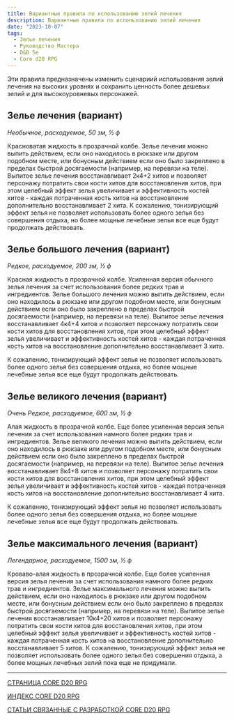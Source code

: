 ```yaml
---
title: Вариантные правила по использованию зелий лечения
description: Вариантные правила по использованию зелий лечения
date: "2023-10-07"
tags:
  - Зелье лечения
  - Руководство Мастера
  - D&D 5e
  - Core d20 RPG
---
```


Эти правила предназначены изменить сценариий использования зелий лечения на высоких уровнях и сохранить ценность более дешевых зелий и для высокоуровневых персонажей.

## Зелье лечения (вариант)

_Необычное, расходуемое, 50 зм, ½ ф_

Красноватая жидкость в прозрачной колбе. Зелье лечения можно выпить действием, если оно находилось в рюкзаке или другом подобном месте, или бонусным действием если оно было закреплено в пределах быстрой досягаемости (например, на перевязи на теле). Выпитое зелье лечения восстанавливает 2к4+2 хитов и позволяет персонажу потратить свои кости хитов для восстановления хитов, при этом целебный эффект зелья увеличивает и эффективность костей хитов - каждая потраченная кость хитов на восстановление дополнительно восстанавливает 2 хита.
К сожалению, тонизирующий эффект зелья не позволяет использовать более одного зелья без совершения отдыха, но более мощные лечебные зелья все еще будут продолжать действовать.

## Зелье большого лечения (вариант)

_Редкое, расходуемое, 200 зм, ½ ф_

Красная жидкость в прозрачной колбе. Усиленная версия обычного зелья лечения за счет использования более редких трав и ингредиентов. Зелье большого лечения можно выпить действием, если оно находилось в рюкзаке или другом подобном месте, или бонусным действием если оно было закреплено в пределах быстрой досягаемости (например, на перевязи на теле). Выпитое зелье лечения восстанавливает 4к4+4 хитов и позволяет персонажу потратить свои кости хитов для восстановления хитов, при этом целебный эффект зелья увеличивает и эффективность костей хитов - каждая потраченная кость хитов на восстановление дополнительно восстанавливает 3 хита.

К сожалению, тонизирующий эффект зелья не позволяет использовать более одного зелья без совершения отдыха, но более мощные лечебные зелья все еще будут продолжать действовать.

## Зелье великого лечения (вариант)

_Очень Редкое, расходуемое, 600 зм, ½ ф_

Алая жидкость в прозрачной колбе. Еще более усиленная версия зелья лечения за счет использования намного более редких трав и ингредиентов. Зелье великого лечения можно выпить действием, если оно находилось в рюкзаке или другом подобном месте, или бонусным действием если оно было закреплено в пределах быстрой досягаемости (например, на перевязи на теле). Выпитое зелье лечения восстанавливает 8к4+8 хитов и позволяет персонажу потратить свои кости хитов для восстановления хитов, при этом целебный эффект зелья увеличивает и эффективность костей хитов - каждая потраченная кость хитов на восстановление дополнительно восстанавливает 4 хита.

К сожалению, тонизирующий эффект зелья не позволяет использовать более одного зелья без совершения отдыха, но более мощные лечебные зелья все еще будут продолжать действовать.

## Зелье максимального лечения (вариант)

_Легендарное, расходуемое, 1500 зм, ½ ф_

Кроваво-алая жидкость в прозрачной колбе. Еще более усиленная версия зелья лечения за счет использования намного более редких трав и ингредиентов. Зелье максимального лечения можно выпить действием, если оно находилось в рюкзаке или другом подобном месте, или бонусным действием если оно было закреплено в пределах быстрой досягаемости (например, на перевязи на теле). Выпитое зелье лечения восстанавливает 10к4+20 хитов и позволяет персонажу потратить свои кости хитов для восстановления хитов, при этом целебный эффект зелья увеличивает и эффективность костей хитов - каждая потраченная кость хитов на восстановление дополнительно восстанавливает 5 хитов.
К сожалению, тонизирующий эффект зелья не позволяет использовать более одного зелья без совершения отдыха, а более мощных лечебных зелий пока еще не придумали.

---

[СТРАНИЦА CORE D20 RPG](/cored20rpg/)

[ИНДЕКС CORE D20 RPG](/cored20rpg/1)

[СТАТЬИ СВЯЗАННЫЕ С РАЗРАБОТКОЙ CORE D20 RPG](/core-d20/1)

